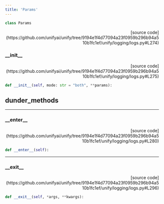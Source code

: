 ```yaml
---
title: 'Params'
---
```


```python
class Params
```

<p align="right">[source code](https://github.com/unifyai/unify/tree/9194e1f4d77094a23f0959b296b94a510b1fc1ef/unify/logging/logs.py#L274)</p>



### \_\_init\_\_

<p align="right">[source code](https://github.com/unifyai/unify/tree/9194e1f4d77094a23f0959b296b94a510b1fc1ef/unify/logging/logs.py#L275)</p>

```python
def __init__(self, mode: str = "both", **params):
```



## dunder_methods

---

### \_\_enter\_\_

<p align="right">[source code](https://github.com/unifyai/unify/tree/9194e1f4d77094a23f0959b296b94a510b1fc1ef/unify/logging/logs.py#L280)</p>

```python
def __enter__(self):
```



---

### \_\_exit\_\_

<p align="right">[source code](https://github.com/unifyai/unify/tree/9194e1f4d77094a23f0959b296b94a510b1fc1ef/unify/logging/logs.py#L296)</p>

```python
def __exit__(self, *args, **kwargs):
```

